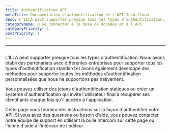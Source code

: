 ```yaml
---
title: Authentification API
metaTitle: Documentation d'authentification de l'API ILLA Cloud
desc: L'ILLA peut supporter presque tous les types d'authentification. ILLA a établi un partenariat avec diverses entreprises pour soutenir tous les types standards d'authentification et a également développé des méthodes pour soutenir toutes les méthodes d'authentification personnalisées que nous ne supportons pas nativement.
categoryName: 📲 Se connecter à la base de données et à l'API
categoryPriority: 4
postPriority: 1
---
```


* * *

## <Heading hidden>Authentification API</Heading>

L'ILLA peut supporter presque tous les types d'authentification. Nous avons établi des partenariats avec différentes entreprises pour supporter tous les types d'authentification standard et avons également développé des méthodes pour supporter toutes les méthodes d'authentification personnalisées que nous ne supportons pas nativement.

Vous pouvez utiliser des jetons d'authentification statiques ou créer un système d'authentification qui invite l'utilisateur final à récupérer ses identifiants chaque fois qu'il accède à l'application.

Cette page vous fournira des instructions sur la façon d'authentifier votre API. Si vous avez des questions ou besoin d'aide, vous pouvez contacter notre équipe de support en utilisant la bulle Intercom sur cette page ou l'icône d'aide à l'intérieur de l'éditeur.
